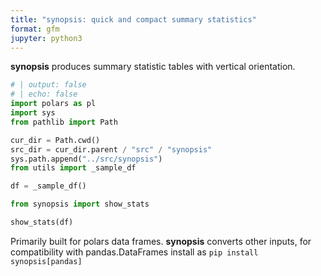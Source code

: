 ```yaml
---
title: "synopsis: quick and compact summary statistics"
format: gfm
jupyter: python3
---
```


**synopsis** produces summary statistic tables with vertical orientation.

```python
# | output: false
# | echo: false
import polars as pl
import sys
from pathlib import Path

cur_dir = Path.cwd()
src_dir = cur_dir.parent / "src" / "synopsis"
sys.path.append("../src/synopsis")
from utils import _sample_df

df = _sample_df()
```

```python
from synopsis import show_stats

show_stats(df)
```

Primarily built for polars data frames. **synopsis** converts other inputs, for compatibility with pandas.DataFrames install as ``pip install synopsis[pandas]`` 
